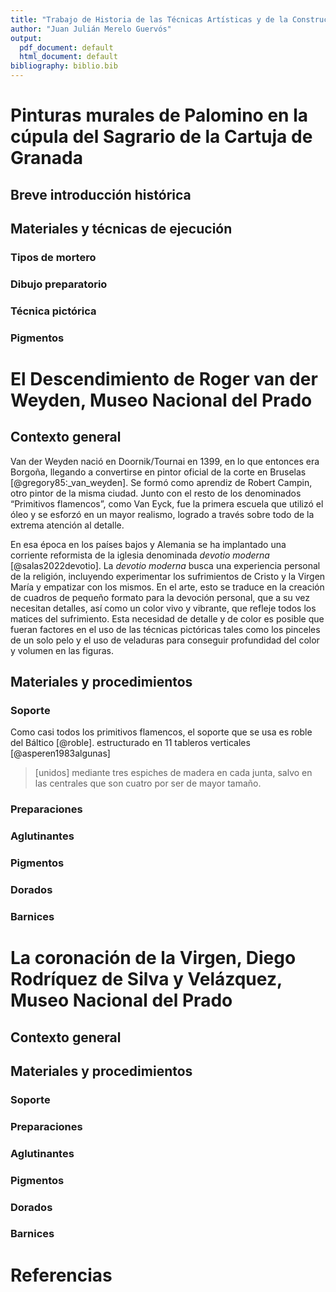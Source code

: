```yaml
---
title: "Trabajo de Historia de las Técnicas Artísticas y de la Construcción"
author: "Juan Julián Merelo Guervós"
output:
  pdf_document: default
  html_document: default
bibliography: biblio.bib
---
```


# Pinturas murales de Palomino en la cúpula del Sagrario de la Cartuja de Granada

## Breve introducción histórica

## Materiales y técnicas de ejecución

### Tipos de mortero

### Dibujo preparatorio

### Técnica pictórica

### Pigmentos


# El Descendimiento de Roger van der Weyden, Museo Nacional del Prado

## Contexto general

Van der Weyden nació en Doornik/Tournai en 1399, en lo que entonces era Borgoña, llegando a convertirse en pintor oficial de la corte en Bruselas [@gregory85:_van_weyden]. Se formó como aprendiz de Robert Campin, otro pintor de la misma ciudad. Junto con el resto de los denominados "Primitivos flamencos", como Van Eyck, fue la primera escuela que utilizó el óleo y se esforzó en un mayor realismo, logrado a través sobre todo de la extrema atención al detalle.

En esa época en los países bajos y Alemania se ha implantado una corriente reformista de la iglesia denominada *devotio moderna* [@salas2022devotio]. La *devotio moderna* busca una experiencia personal de la religión, incluyendo experimentar los sufrimientos de Cristo y la Virgen María y empatizar con los mismos. En el arte, esto se traduce en la creación de cuadros de pequeño formato para la devoción personal, que a su vez necesitan detalles, así como un color vivo y vibrante, que refleje todos los matices del sufrimiento. Esta necesidad de detalle y de color es posible que fueran factores en el uso de las técnicas pictóricas tales como los pinceles de un solo pelo y el uso de veladuras para conseguir profundidad del color y volumen en las figuras.

## Materiales y procedimientos

### Soporte

Como casi todos los primitivos flamencos, el soporte que se usa es roble del Báltico [@roble]. estructurado en 11 tableros verticales [@asperen1983algunas]

> [unidos] mediante tres espiches de madera en cada junta, salvo en las centrales que son cuatro por ser de mayor tamaño.

### Preparaciones

### Aglutinantes

### Pigmentos

### Dorados

### Barnices


# La coronación de la Virgen, Diego Rodríquez de Silva y Velázquez, Museo Nacional del Prado

## Contexto general


## Materiales y procedimientos

### Soporte

### Preparaciones

### Aglutinantes

### Pigmentos

### Dorados

### Barnices


# Referencias
